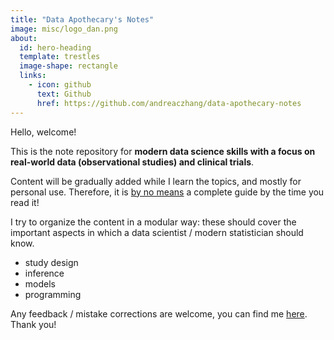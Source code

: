 ```yaml
---
title: "Data Apothecary's Notes"
image: misc/logo_dan.png
about:
  id: hero-heading
  template: trestles
  image-shape: rectangle
  links:
    - icon: github
      text: Github
      href: https://github.com/andreaczhang/data-apothecary-notes
---
```


::: {#hero-heading}

Hello, welcome!

This is the note repository for **modern data science skills with a focus on real-world data (observational studies) and clinical trials**. 

Content will be gradually added while I learn the topics, and mostly for personal use. Therefore, it is <u>by no means</u> a complete guide by the time you read it!

I try to organize the content in a modular way: these should cover the important aspects in which a data scientist / modern statistician should know.

* study design
* inference
* models
* programming

Any feedback / mistake corrections are welcome, you can find me [here](https://andreaczhang.github.io). Thank you!

:::
